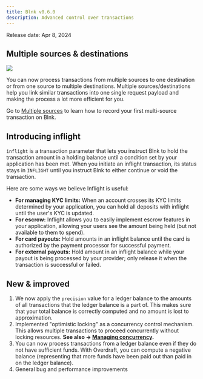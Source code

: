 ```yaml
---
title: Blnk v0.6.0
description: Advanced control over transactions
---
```


Release date: Apr 8, 2024
## Multiple sources & destinations

<Frame caption="Simplified flow of how multiple sources work">
	<img src="/images/multiple-sources.png" />
</Frame>
	
You can now process transactions from multiple sources to one destination or from one source to multiple destinations. Multiple sources/destinations help you link similar transactions into one single request payload and making the process a lot more efficient for you. 
	
Go to [Multiple sources](/ledger/tutorial/multiple-sources) to learn how to record your first multi-source transaction on Blnk.

## Introducing inflight

`inflight` is a transaction parameter that lets you instruct Blnk to hold the transaction amount in a holding balance until a condition set by your application has been met. When you initiate an inflight transaction, its status stays in `INFLIGHT` until you instruct Blnk to either continue or void the transaction.

Here are some ways we believe Inflight is useful:

- **For managing KYC limits:** When an account crosses its KYC limits determined by your application, you can hold all deposits with inflight until the user's KYC is updated.
- **For escrow:** Inflight allows you to easily implement escrow features in your application, allowing your users see the amount being held (but not available to them to spend).
- **For card payouts:** Hold amounts in an inflight balance until the card is authorized by the payment processor for successful payment.  
- **For external payouts:** Hold amount in an inflight balance while your payout is being processed by your provider; only release it when the transaction is successful or failed.

## New & improved
1. We now apply the `precision` value for a ledger balance to the amounts of all transactions that the ledger balance is a part of. This makes sure that your total balance is correctly computed and no amount is lost to approximation.
2. Implemented "optimistic locking" as a concurrency control mechanism. This allows multiple transactions to proceed concurrently without locking resources. **See also → [Managing concurrency](/ledger/guide/queuing-transactions).**
3. You can now process transactions from a ledger balance even if they do not have sufficient funds. With Overdraft, you can compute a negative balance (representing that more funds have been paid out than paid in on the ledger balance).
4. General bug and performance improvements